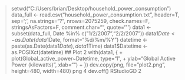 > setwd("C:/Users/brian/Desktop/household_power_consumption")
> data_full <- read.csv("household_power_consumption.txt", header=T, sep=';', na.strings="?", nrows=2075259, check.names=F, stringsAsFactors=F, comment.char="", quote='\"')
> data1 <- subset(data_full, Date %in% c("1/2/2007","2/2/2007"))
> data1$Date <- as.Date(data1$Date, format="%d/%m/%Y")
> datetime <- paste(as.Date(data1$Date), data1$Time)
> data1$Datetime <- as.POSIXct(datetime)
> ## Plot 2
> with(data1, {
+     plot(Global_active_power~Datetime, type="l",
+          ylab="Global Active Power (kilowatts)", xlab="")
+ })
> dev.copy(png, file="plot2.png", height=480, width=480)
png 
  4 
> dev.off()
RStudioGD 
        2 
